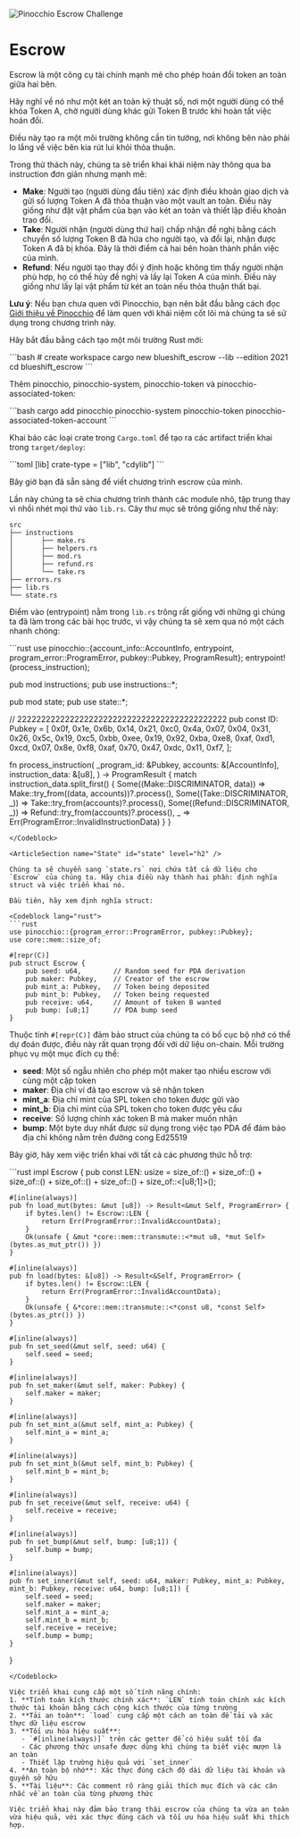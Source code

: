 ![Pinocchio Escrow Challenge](/graphics/challenge-banners/pinocchio-escrow.png)

# Escrow

Escrow là một công cụ tài chính mạnh mẽ cho phép hoán đổi token an toàn giữa hai bên.

Hãy nghĩ về nó như một két an toàn kỹ thuật số, nơi một người dùng có thể khóa Token A, chờ người dùng khác gửi Token B trước khi hoàn tất việc hoán đổi.

Điều này tạo ra một môi trường không cần tin tưởng, nơi không bên nào phải lo lắng về việc bên kia rút lui khỏi thỏa thuận.

Trong thử thách này, chúng ta sẽ triển khai khái niệm này thông qua ba instruction đơn giản nhưng mạnh mẽ:
- **Make**: Người tạo (người dùng đầu tiên) xác định điều khoản giao dịch và gửi số lượng Token A đã thỏa thuận vào một vault an toàn. Điều này giống như đặt vật phẩm của bạn vào két an toàn và thiết lập điều khoản trao đổi.
- **Take**: Người nhận (người dùng thứ hai) chấp nhận đề nghị bằng cách chuyển số lượng Token B đã hứa cho người tạo, và đổi lại, nhận được Token A đã bị khóa. Đây là thời điểm cả hai bên hoàn thành phần việc của mình.
- **Refund**: Nếu người tạo thay đổi ý định hoặc không tìm thấy người nhận phù hợp, họ có thể hủy đề nghị và lấy lại Token A của mình. Điều này giống như lấy lại vật phẩm từ két an toàn nếu thỏa thuận thất bại.

**Lưu ý**: Nếu bạn chưa quen với Pinocchio, bạn nên bắt đầu bằng cách đọc [Giới thiệu về Pinocchio](/vi/courses/introduction-to-pinocchio) để làm quen với khái niệm cốt lõi mà chúng ta sẽ sử dụng trong chương trình này.

<ArticleSection name="Cài đặt" id="installation" level="h2" />

Hãy bắt đầu bằng cách tạo một môi trường Rust mới:

<Codeblock lang="terminal">
```bash
# create workspace
cargo new blueshift_escrow --lib --edition 2021
cd blueshift_escrow
```
</Codeblock>

Thêm pinocchio, pinocchio-system, pinocchio-token và pinocchio-associated-token:

<Codeblock lang="terminal">
```bash
cargo add pinocchio pinocchio-system pinocchio-token pinocchio-associated-token-account
```
</Codeblock>

Khai báo các loại crate trong `Cargo.toml` để tạo ra các artifact triển khai trong `target/deploy`:

<Codeblock lang="toml">
```toml
[lib]
crate-type = ["lib", "cdylib"]
```
</Codeblock>

Bây giờ bạn đã sẵn sàng để viết chương trình escrow của mình.

<ArticleSection name="Template" id="template" level="h2" />

Lần này chúng ta sẽ chia chương trình thành các module nhỏ, tập trung thay vì nhồi nhét mọi thứ vào `lib.rs`. Cây thư mục sẽ trông giống như thế này:

```
src
├── instructions
│       ├── make.rs
│       ├── helpers.rs
│       ├── mod.rs
│       ├── refund.rs
│       └── take.rs
├── errors.rs
├── lib.rs
└── state.rs
```

Điểm vào (entrypoint) nằm trong `lib.rs` trông rất giống với những gì chúng ta đã làm trong các bài học trước, vì vậy chúng ta sẽ xem qua nó một cách nhanh chóng:

<Codeblock lang="rust">
```rust
use pinocchio::{account_info::AccountInfo, entrypoint, program_error::ProgramError, pubkey::Pubkey, ProgramResult};
entrypoint!(process_instruction);

pub mod instructions;
pub use instructions::*;

pub mod state;
pub use state::*;

// 22222222222222222222222222222222222222222222
pub const ID: Pubkey = [
    0x0f, 0x1e, 0x6b, 0x14, 0x21, 0xc0, 0x4a, 0x07,
    0x04, 0x31, 0x26, 0x5c, 0x19, 0xc5, 0xbb, 0xee,
    0x19, 0x92, 0xba, 0xe8, 0xaf, 0xd1, 0xcd, 0x07,
    0x8e, 0xf8, 0xaf, 0x70, 0x47, 0xdc, 0x11, 0xf7,
];

fn process_instruction(
    _program_id: &Pubkey,
    accounts: &[AccountInfo],
    instruction_data: &[u8],
) -> ProgramResult {
    match instruction_data.split_first() {
        Some((Make::DISCRIMINATOR, data)) => Make::try_from((data, accounts))?.process(),
        Some((Take::DISCRIMINATOR, _)) => Take::try_from(accounts)?.process(),
        Some((Refund::DISCRIMINATOR, _)) => Refund::try_from(accounts)?.process(),
        _ => Err(ProgramError::InvalidInstructionData)
    }
}
```
</Codeblock>

<ArticleSection name="State" id="state" level="h2" />

Chúng ta sẽ chuyển sang `state.rs` nơi chứa tất cả dữ liệu cho `Escrow` của chúng ta. Hãy chia điều này thành hai phần: định nghĩa struct và việc triển khai nó.

Đầu tiên, hãy xem định nghĩa struct:

<Codeblock lang="rust">
```rust
use pinocchio::{program_error::ProgramError, pubkey::Pubkey};
use core::mem::size_of;

#[repr(C)]
pub struct Escrow {
    pub seed: u64,        // Random seed for PDA derivation
    pub maker: Pubkey,    // Creator of the escrow
    pub mint_a: Pubkey,   // Token being deposited
    pub mint_b: Pubkey,   // Token being requested
    pub receive: u64,     // Amount of token B wanted
    pub bump: [u8;1]      // PDA bump seed
}
```
</Codeblock>

Thuộc tính `#[repr(C)]` đảm bảo struct của chúng ta có bố cục bộ nhớ có thể dự đoán được, điều này rất quan trọng đối với dữ liệu on-chain. Mỗi trường phục vụ một mục đích cụ thể:
- **seed**: Một số ngẫu nhiên cho phép một maker tạo nhiều escrow với cùng một cặp token
- **maker**: Địa chỉ ví đã tạo escrow và sẽ nhận token
- **mint_a**: Địa chỉ mint của SPL token cho token được gửi vào
- **mint_b**: Địa chỉ mint của SPL token cho token được yêu cầu
- **receive**: Số lượng chính xác token B mà maker muốn nhận
- **bump**: Một byte duy nhất được sử dụng trong việc tạo PDA để đảm bảo địa chỉ không nằm trên đường cong Ed25519

Bây giờ, hãy xem việc triển khai với tất cả các phương thức hỗ trợ:

<Codeblock lang="rust">
```rust
impl Escrow {
    pub const LEN: usize = size_of::<u64>() 
    + size_of::<Pubkey>() 
    + size_of::<Pubkey>() 
    + size_of::<Pubkey>() 
    + size_of::<u64>()
    + size_of::<[u8;1]>();

    #[inline(always)]
    pub fn load_mut(bytes: &mut [u8]) -> Result<&mut Self, ProgramError> {
        if bytes.len() != Escrow::LEN {
            return Err(ProgramError::InvalidAccountData);
        }
        Ok(unsafe { &mut *core::mem::transmute::<*mut u8, *mut Self>(bytes.as_mut_ptr()) })
    }

    #[inline(always)]
    pub fn load(bytes: &[u8]) -> Result<&Self, ProgramError> {
        if bytes.len() != Escrow::LEN {
            return Err(ProgramError::InvalidAccountData);
        }
        Ok(unsafe { &*core::mem::transmute::<*const u8, *const Self>(bytes.as_ptr()) })
    }

    #[inline(always)]
    pub fn set_seed(&mut self, seed: u64) {
        self.seed = seed;
    }

    #[inline(always)]
    pub fn set_maker(&mut self, maker: Pubkey) {
        self.maker = maker;
    }

    #[inline(always)]
    pub fn set_mint_a(&mut self, mint_a: Pubkey) {
        self.mint_a = mint_a;
    }

    #[inline(always)]
    pub fn set_mint_b(&mut self, mint_b: Pubkey) {
        self.mint_b = mint_b;
    }

    #[inline(always)]
    pub fn set_receive(&mut self, receive: u64) {
        self.receive = receive;
    }

    #[inline(always)]
    pub fn set_bump(&mut self, bump: [u8;1]) {
        self.bump = bump;
    }

    #[inline(always)]
    pub fn set_inner(&mut self, seed: u64, maker: Pubkey, mint_a: Pubkey, mint_b: Pubkey, receive: u64, bump: [u8;1]) {
        self.seed = seed;
        self.maker = maker;
        self.mint_a = mint_a;
        self.mint_b = mint_b;
        self.receive = receive;
        self.bump = bump;
    }
}
```
</Codeblock>

Việc triển khai cung cấp một số tính năng chính:
1. **Tính toán kích thước chính xác**: `LEN` tính toán chính xác kích thước tài khoản bằng cách cộng kích thước của từng trường
2. **Tải an toàn**: `load` cung cấp một cách an toàn để tải và xác thực dữ liệu escrow
3. **Tối ưu hóa hiệu suất**:
   - `#[inline(always)]` trên các getter để có hiệu suất tối đa
   - Các phương thức unsafe được dùng khi chúng ta biết việc mượn là an toàn
   - Thiết lập trường hiệu quả với `set_inner`
4. **An toàn bộ nhớ**: Xác thực đúng cách độ dài dữ liệu tài khoản và quyền sở hữu
5. **Tài liệu**: Các comment rõ ràng giải thích mục đích và các cân nhắc về an toàn của từng phương thức

Việc triển khai này đảm bảo trạng thái escrow của chúng ta vừa an toàn vừa hiệu quả, với xác thực đúng cách và tối ưu hóa hiệu suất khi thích hợp.
